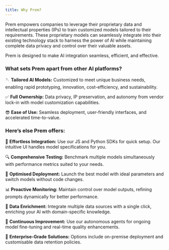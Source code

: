 ```yaml
---
title: Why Prem?
---
```


Prem empowers companies to leverage their proprietary data and intellectual properties (IPs) to train customized models tailored to their requirements. These proprietary models can seamlessly integrate into their existing technology stack to harness the power of Al while maintaining complete data privacy and control over their valuable assets.

Prem is designed to make AI integration seamless, efficient, and effective.

### What sets Prem apart from other AI platforms?

🪡 **Tailored Al Models:** Customized to meet unique business needs, enabling rapid prototyping, innovation, cost-efficiency, and sustainability.

✅ **Full Ownership:** Data privacy, IP preservation, and autonomy from vendor lock-in with model customization capabilities.

😎 **Ease of Use:** Seamless deployment, user-friendly interfaces, and accelerated time-to-value.

### Here’s else Prem offers:

🔗 **Effortless Integration:** Use our JS and Python SDKs for quick setup. Our intuitive UI handles model specifications for you.

🔍 **Comprehensive Testing:** Benchmark multiple models simultaneously with performance metrics suited to your needs.

🤖 **Optimised Deployment:** Launch the best model with ideal parameters and switch models without code changes.

📊 **Proactive Monitoring:** Maintain control over model outputs, refining prompts dynamically for better performance.

📡 **Data Enrichment:** Integrate multiple data sources with a single click, enriching your AI with domain-specific knowledge.

📌 **Continuous Improvement:** Use our autonomous agents for ongoing model fine-tuning and real-time quality enhancements.

👏 **Enterprise-Grade Solutions:** Options include on-premise deployment and customisable data retention policies.